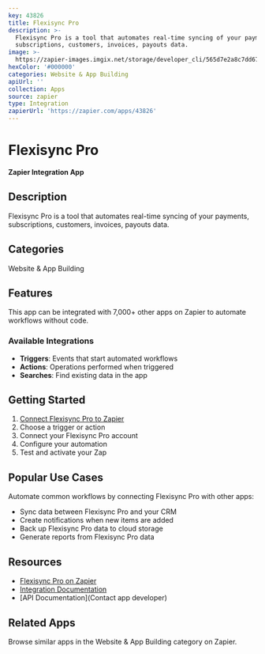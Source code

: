 ```yaml
---
key: 43826
title: Flexisync Pro
description: >-
  Flexisync Pro is a tool that automates real-time syncing of your payments,
  subscriptions, customers, invoices, payouts data.
image: >-
  https://zapier-images.imgix.net/storage/developer_cli/565d7e2a8c7dd6733a22fff63ceb973e.png?auto=format%2Ccompress&ixlib=python-3.0.0&q=50
hexColor: '#000000'
categories: Website & App Building
apiUrl: ''
collection: Apps
source: zapier
type: Integration
zapierUrl: 'https://zapier.com/apps/43826'
---
```

# Flexisync Pro

**Zapier Integration App**

## Description

Flexisync Pro is a tool that automates real-time syncing of your payments, subscriptions, customers, invoices, payouts data.

## Categories

Website & App Building

## Features

This app can be integrated with 7,000+ other apps on Zapier to automate workflows without code.

### Available Integrations

- **Triggers**: Events that start automated workflows
- **Actions**: Operations performed when triggered
- **Searches**: Find existing data in the app

## Getting Started

1. [Connect Flexisync Pro to Zapier](https://zapier.com/apps/43826)
2. Choose a trigger or action
3. Connect your Flexisync Pro account
4. Configure your automation
5. Test and activate your Zap

## Popular Use Cases

Automate common workflows by connecting Flexisync Pro with other apps:

- Sync data between Flexisync Pro and your CRM
- Create notifications when new items are added
- Back up Flexisync Pro data to cloud storage
- Generate reports from Flexisync Pro data

## Resources

- [Flexisync Pro on Zapier](https://zapier.com/apps/43826)
- [Integration Documentation](https://zapier.com/apps/43826/integrations)
- [API Documentation](Contact app developer)

## Related Apps

Browse similar apps in the Website & App Building category on Zapier.
